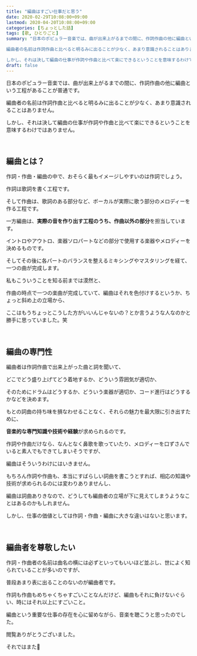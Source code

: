 ```yaml
---
title: "編曲はすごい仕事だと思う"
date: 2020-02-29T10:08:00+09:00
lastmod: 2020-04-20T10:08:00+09:00
categories: [ちょっとした話]
tags: [歌, ひとりごと]
summary: "日本のポピュラー音楽では、曲が出来上がるまでの間に、作詞作曲の他に編曲という工程があることが普通です。

編曲者の名前は作詞作曲と比べると明るみに出ることが少なく、あまり意識されることはありません。

しかし、それは決して編曲の仕事が作詞や作曲と比べて楽にできるということを意味するわけではありません。"
draft: false
---
```


日本のポピュラー音楽では、曲が出来上がるまでの間に、作詞作曲の他に編曲という工程があることが普通です。

編曲者の名前は作詞作曲と比べると明るみに出ることが少なく、あまり意識されることはありません。

しかし、それは決して編曲の仕事が作詞や作曲と比べて楽にできるということを意味するわけではありません。
<!--more-->

<br/>

## 編曲とは？

作詞・作曲・編曲の中で、おそらく最もイメージしやすいのは作詞でしょう。

作詞は歌詞を書く工程です。

そして作曲は、歌詞のある部分など、ボーカルが実際に歌う部分のメロディーを作る工程です。

一方編曲は、**実際の音を作り出す工程のうち、作曲以外の部分**を担当しています。

イントロやアウトロ、楽器ソロパートなどの部分で使用する楽器やメロディーを決めるものです。

そしてその後に各パートのバランスを整えるミキシングやマスタリングを経て、一つの曲が完成します。

私もこういうことを知る前までは漠然と、

作曲の時点で一つの楽曲が完成していて、編曲はそれを色付けするというか、ちょっと斜め上の立場から、

ここはもうちょっとこうした方がいいんじゃないの？とか言うような人なのかと勝手に思っていました。笑

<br/>

## 編曲の専門性

編曲者は作詞作曲で出来上がった曲と詞を聞いて、

どこでどう盛り上げてどう着地するか、どういう雰囲気が適切か、

そのためにドラムはどうするか、どういう楽器が適切か、コード進行はどうするかなどを決めます。

もとの詞曲の持ち味を損なわせることなく、それらの魅力を最大限に引き出すために、

**音楽的な専門知識や技術や経験**が求められるのです。

作詞や作曲だけなら、なんとなく鼻歌を歌っていたり、メロディーを口ずさんでいると素人でもできてしまいそうですが、

編曲はそういうわけにはいきません。

もちろん作詞や作曲も、本当にすばらしい詞曲を書こうとすれば、相応の知識や技術が求められるのには変わりありませんし、

編曲は詞曲ありきなので、どうしても編曲者の立場が下に見えてしまうようなことはあるのかもしれません。

しかし、仕事の価値としては作詞・作曲・編曲に大きな違いはないと思います。

<relpos link="utagoe-hanashigoe-chigai" />

<br/>

## 編曲者を尊敬したい

作詞・作曲者の名前は曲名の横には必ずといってもいいほど並ぶし、世によく知られていることが多いのですが、

普段あまり表に出ることのないのが編曲者です。

作詞も作曲もめちゃくちゃすごいことなんだけど、編曲もそれに負けないぐらい、時にはそれ以上にすごいこと。

編曲という重要な仕事の存在を心に留めながら、音楽を聴こうと思ったのでした。

閲覧ありがとうございました。

それではまた👋
